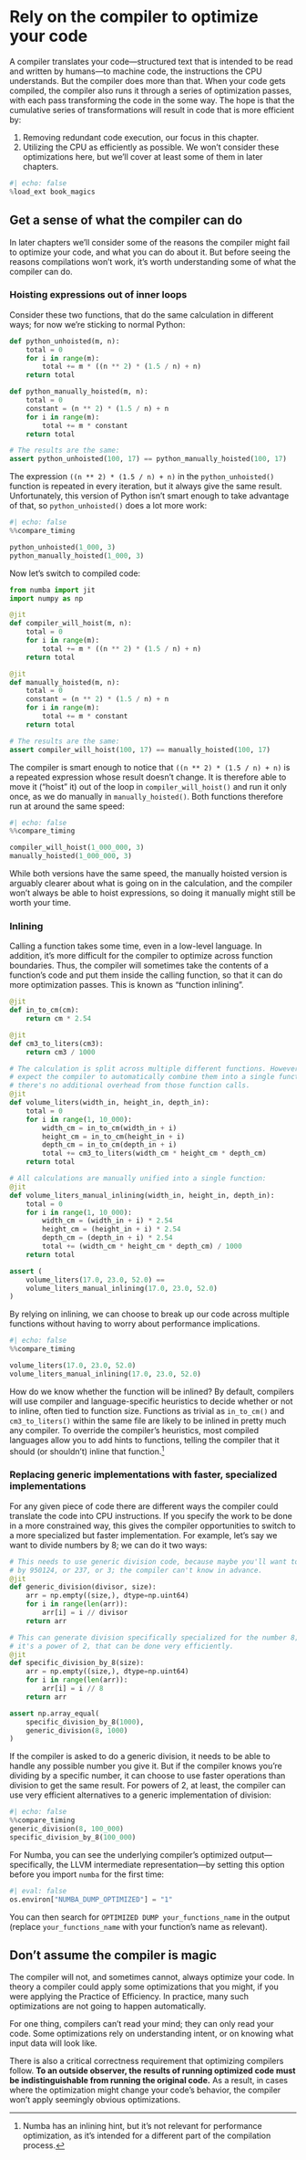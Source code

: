 # Rely on the compiler to optimize your code

A compiler translates your code—structured text that is intended to be read and written by humans—to machine code, the instructions the CPU understands.
But the compiler does more than that.
When your code gets compiled, the compiler also runs it through a series of optimization passes, with each pass transforming the code in the some way.
The hope is that the cumulative series of transformations will result in code that is more efficient by:

1. Removing redundant code execution, our focus in this chapter.
2. Utilizing the CPU as efficiently as possible.
   We won't consider these optimizations here, but we'll cover at least some of them in later chapters.

```python
#| echo: false
%load_ext book_magics
```

## Get a sense of what the compiler can do

In later chapters we'll consider some of the reasons the compiler might fail to optimize your code, and what you can do about it.
But before seeing the reasons compilations won't work, it's worth understanding some of what the compiler can do.

### Hoisting expressions out of inner loops

Consider these two functions, that do the same calculation in different ways; for now we're sticking to normal Python:

```python
def python_unhoisted(m, n):
    total = 0
    for i in range(m):
        total += m * ((n ** 2) * (1.5 / n) + n)
    return total

def python_manually_hoisted(m, n):
    total = 0
    constant = (n ** 2) * (1.5 / n) + n
    for i in range(m):
        total += m * constant
    return total

# The results are the same:
assert python_unhoisted(100, 17) == python_manually_hoisted(100, 17)
```

The expression `((n ** 2) * (1.5 / n) + n)` in the `python_unhoisted()` function is repeated in every iteration, but it always give the same result.
Unfortunately, this version of Python isn't smart enough to take advantage of that, so `python_unhoisted()` does a lot more work:

```python
#| echo: false
%%compare_timing

python_unhoisted(1_000, 3)
python_manually_hoisted(1_000, 3)
```

Now let's switch to compiled code:

```python
from numba import jit
import numpy as np

@jit
def compiler_will_hoist(m, n):
    total = 0
    for i in range(m):
        total += m * ((n ** 2) * (1.5 / n) + n)
    return total

@jit
def manually_hoisted(m, n):
    total = 0
    constant = (n ** 2) * (1.5 / n) + n
    for i in range(m):
        total += m * constant
    return total

# The results are the same:
assert compiler_will_hoist(100, 17) == manually_hoisted(100, 17)
```

The compiler is smart enough to notice that `((n ** 2) * (1.5 / n) + n)` is a repeated expression whose result doesn't change.
It is therefore able to move it ("hoist" it) out of the loop in `compiler_will_hoist()` and run it only once, as we do manually in `manually_hoisted()`.
Both functions therefore run at around the same speed:

```python
#| echo: false
%%compare_timing

compiler_will_hoist(1_000_000, 3)
manually_hoisted(1_000_000, 3)
```

While both versions have the same speed, the manually hoisted version is arguably clearer about what is going on in the calculation, and the compiler won't always be able to hoist expressions, so doing it manually might still be worth your time.

### Inlining

Calling a function takes some time, even in a low-level language.
In addition, it's more difficult for the compiler to optimize across function boundaries.
Thus, the compiler will sometimes take the contents of a function's code and put them inside the calling function, so that it can do more optimization passes.
This is known as "function inlining".

```python
@jit
def in_to_cm(cm):
    return cm * 2.54

@jit
def cm3_to_liters(cm3):
    return cm3 / 1000

# The calculation is split across multiple different functions. However, we can
# expect the compiler to automatically combine them into a single function, so
# there's no additional overhead from those function calls.
@jit
def volume_liters(width_in, height_in, depth_in):
    total = 0
    for i in range(1, 10_000):
        width_cm = in_to_cm(width_in + i)
        height_cm = in_to_cm(height_in + i)
        depth_cm = in_to_cm(depth_in + i)
        total += cm3_to_liters(width_cm * height_cm * depth_cm)
    return total

# All calculations are manually unified into a single function:
@jit
def volume_liters_manual_inlining(width_in, height_in, depth_in):
    total = 0
    for i in range(1, 10_000):
        width_cm = (width_in + i) * 2.54
        height_cm = (height_in + i) * 2.54
        depth_cm = (depth_in + i) * 2.54
        total += (width_cm * height_cm * depth_cm) / 1000
    return total

assert (
    volume_liters(17.0, 23.0, 52.0) ==
    volume_liters_manual_inlining(17.0, 23.0, 52.0)
)
```

By relying on inlining, we can choose to break up our code across multiple functions without having to worry about performance implications.

```python
#| echo: false
%%compare_timing

volume_liters(17.0, 23.0, 52.0)
volume_liters_manual_inlining(17.0, 23.0, 52.0)
```
How do we know whether the function will be inlined?
By default, compilers will use compiler and language-specific heuristics to decide whether or not to inline, often tied to function size.
Functions as trivial as `in_to_cm()` and `cm3_to_liters()` within the same file are likely to be inlined in pretty much any compiler.
To override the compiler's heuristics, most compiled languages allow you to add hints to functions, telling the compiler that it should (or shouldn't) inline that function.[^numba]

[^numba]: Numba has an inlining hint, but it's not relevant for performance optimization, as it's intended for a different part of the compilation process.

### Replacing generic implementations with faster, specialized implementations

For any given piece of code there are different ways the compiler could translate the code into CPU instructions.
If you specify the work to be done in a more constrained way, this gives the compiler opportunities to switch to a more specialized but faster implementation.
For example, let's say we want to divide numbers by 8; we can do it two ways:

```python
# This needs to use generic division code, because maybe you'll want to divide
# by 950124, or 237, or 3; the compiler can't know in advance.
@jit
def generic_division(divisor, size):
    arr = np.empty((size,), dtype=np.uint64)
    for i in range(len(arr)):
        arr[i] = i // divisor
    return arr

# This can generate division specifically specialized for the number 8; because
# it's a power of 2, that can be done very efficiently.
@jit
def specific_division_by_8(size):
    arr = np.empty((size,), dtype=np.uint64)
    for i in range(len(arr)):
        arr[i] = i // 8
    return arr

assert np.array_equal(
    specific_division_by_8(1000),
    generic_division(8, 1000)
)
```

If the compiler is asked to do a generic division, it needs to be able to handle any possible number you give it.
But if the compiler knows you're dividing by a specific number, it can choose to use faster operations than division to get the same result.
For powers of 2, at least, the compiler can use very efficient alternatives to a generic implementation of division:

```python
#| echo: false
%%compare_timing
generic_division(8, 100_000)
specific_division_by_8(100_000)
```

::: {.callout-note}
For Numba, you can see the underlying compiler's optimized output—specifically, the LLVM intermediate representation—by setting this option before you import `numba` for the first time:

```python
#| eval: false
os.environ["NUMBA_DUMP_OPTIMIZED"] = "1"
```

You can then search for `OPTIMIZED DUMP your_functions_name` in the output (replace `your_functions_name` with your function's name as relevant).
:::

## Don't assume the compiler is magic

The compiler will not, and sometimes cannot, always optimize your code.
In theory a compiler could apply some optimizations that you might, if you were applying the Practice of Efficiency.
In practice, many such optimizations are not going to happen automatically.

For one thing, compilers can't read your mind; they can only read your code.
Some optimizations rely on understanding intent, or on knowing what input data will look like.

There is also a critical correctness requirement that optimizing compilers follow.
**To an outside observer, the results of running optimized code must be indistinguishable from running the original code.**
As a result, in cases where the optimization might change your code's behavior, the compiler won't apply seemingly obvious optimizations.
